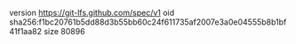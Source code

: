 version https://git-lfs.github.com/spec/v1
oid sha256:f1bc20761b5dd88d3b55bb60c24f611735af2007e3a0e04555b8b1bf41f1aa82
size 80896
